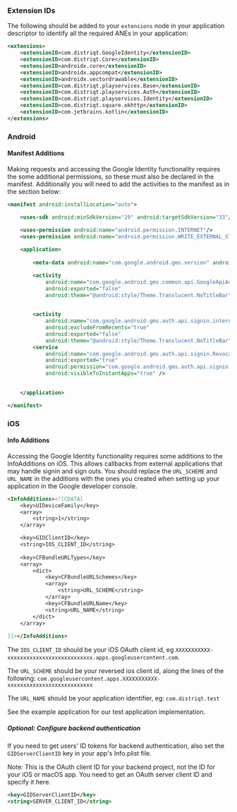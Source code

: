 
### Extension IDs

The following should be added to your `extensions` node in your application descriptor to identify all the required ANEs in your application:

```xml
<extensions>
    <extensionID>com.distriqt.GoogleIdentity</extensionID>
    <extensionID>com.distriqt.Core</extensionID>
    <extensionID>androidx.core</extensionID>
    <extensionID>androidx.appcompat</extensionID>
    <extensionID>androidx.vectordrawable</extensionID>
    <extensionID>com.distriqt.playservices.Base</extensionID>
    <extensionID>com.distriqt.playservices.Auth</extensionID>
    <extensionID>com.distriqt.playservices.Identity</extensionID>
    <extensionID>com.distriqt.square.okhttp</extensionID>
    <extensionID>com.jetbrains.kotlin</extensionID>
</extensions>
```



### Android

#### Manifest Additions
Making requests and accessing the Google Identity functionality requires the some additional permissions, so these must also be declared in the manifest. Additionally you will need to add the activities to the manifest as in the section below:

```xml
<manifest android:installLocation="auto">

	<uses-sdk android:minSdkVersion="19" android:targetSdkVersion="33"/>

	<uses-permission android:name="android.permission.INTERNET"/>
	<uses-permission android:name="android.permission.WRITE_EXTERNAL_STORAGE" />
	
	<application>
	
		<meta-data android:name="com.google.android.gms.version" android:value="@integer/google_play_services_version" />

		<activity
			android:name="com.google.android.gms.common.api.GoogleApiActivity"
			android:exported="false"
			android:theme="@android:style/Theme.Translucent.NoTitleBar" />
				

		<activity
			android:name="com.google.android.gms.auth.api.signin.internal.SignInHubActivity"
			android:excludeFromRecents="true"
			android:exported="false"
			android:theme="@android:style/Theme.Translucent.NoTitleBar" />
		<service
			android:name="com.google.android.gms.auth.api.signin.RevocationBoundService"
			android:exported="true"
			android:permission="com.google.android.gms.auth.api.signin.permission.REVOCATION_NOTIFICATION" 
			android:visibleToInstantApps="true" />

			
	</application>

</manifest>
```


### iOS 

#### Info Additions

Accessing the Google Identity functionality requires some additions to the InfoAdditions on iOS. 
This allows callbacks from external applications that may handle signin and sign outs. You should 
replace the `URL_SCHEME` and `URL_NAME` in the additions with the ones you created when setting 
up your application in the Google developer console.

```xml
<InfoAdditions><![CDATA[
	<key>UIDeviceFamily</key>
	<array>
		<string>1</string>
	</array>

	<key>GIDClientID</key>
    <string>IOS_CLIENT_ID</string>
	
	<key>CFBundleURLTypes</key>
	<array>
		<dict>
			<key>CFBundleURLSchemes</key>
			<array>
				<string>URL_SCHEME</string>
			</array>
			<key>CFBundleURLName</key>
			<string>URL_NAME</string>
		</dict>
	</array>
	
]]></InfoAdditions>
```

The `IOS_CLIENT_ID` should be your iOS OAuth client id, eg `XXXXXXXXXXX-xxxxxxxxxxxxxxxxxxxxxxxxxxx.apps.googleusercontent.com`.

The `URL_SCHEME` should be your reversed ios client id, along the lines of the following: 
`com.googleusercontent.apps.XXXXXXXXXXX-xxxxxxxxxxxxxxxxxxxxxxxxxxx`

The `URL_NAME` should be your application identifier, eg: `com.distriqt.test`

See the example application for our test application implementation.


##### Optional: Configure backend authentication

If you need to get users' ID tokens for backend authentication, also set the `GIDServerClientID` key in your app's Info.plist file.

Note: This is the OAuth client ID for your backend project, not the ID for your iOS or macOS app. You need to get an OAuth server client ID and specify it here.

```xml
<key>GIDServerClientID</key>
<string>SERVER_CLIENT_ID</string>
```
